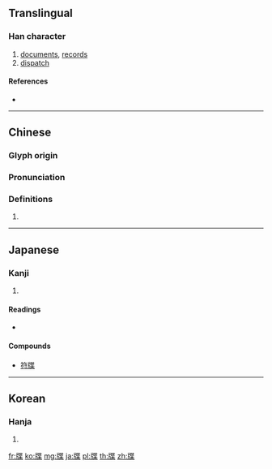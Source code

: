{{character info/new}}
==Translingual==

===Han character===
{{Han char|rn=91|rad=片|as=09|sn=13|four=24094|canj=LLPTD,LNPTD|ids=⿰片枼}}

# [[documents]], [[records]]
# [[dispatch]]

====References====
* {{Han ref|kx=0694.030|dkj=19871|dj=1107.130|hdz=32017.100|uh=7252|ud=29266|bh=B7DE|bd=47070}}

----

==Chinese==
{{zh-forms}}

===Glyph origin===
{{Han etym}}

===Pronunciation===
{{zh-pron
|m=dié
|c=dip6
|h=pfs=
|md=
|mn=
|w=
|mc=y
|oc=y
|cat=
}}

===Definitions===
{{zh-hanzi}}

# {{rfdef|lang=zh}}

----

==Japanese==

===Kanji===
{{ja-kanji|grade=|rs=片09}}

# {{defn|lang=ja|sort=片09}}

====Readings====
* {{ja-readings|on=[[ちょう]] (chō), [[じょう]] (jō)|kun=[[ふだ]] (fuda)}}

====Compounds====
* [[符牒]]

----

==Korean==

===Hanja===
{{ko-hanja|hangeul=첩|eumhun=|rv=cheop|mr=ch'ŏp|y=chep}}

# {{defn|lang=ko|sort=片09}}

[[fr:牒]]
[[ko:牒]]
[[mg:牒]]
[[ja:牒]]
[[pl:牒]]
[[th:牒]]
[[zh:牒]]